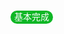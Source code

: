 {{Labeltag|基本完成}}<noinclude><span style="padding: 3px 6px; font-size:14px; font-family:黑体;border-radius:999px; background: #0FB726;color: #fff;">基本完成</span>{{Documentation|Template:基本完成/doc}}</noinclude>